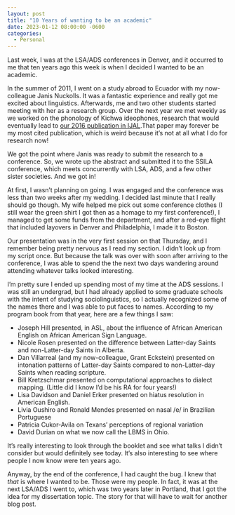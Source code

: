 ```yaml
---
layout: post
title: "10 Years of wanting to be an academic"
date: 2023-01-12 08:00:00 -0600
categories: 
  - Personal
---
```


Last week, I was at the LSA/ADS conferences in Denver, and it occurred to me that ten years ago this week is when I decided I wanted to be an academic.

In the summer of 2011, I went on a study abroad to Ecuador with my now-colleague Janis Nuckolls. It was a fantastic experience and really got me excited about linguistics. Afterwards, me and two other students started meeting with her as a research group. Over the next year we met weekly as we worked on the phonology of Kichwa ideophones, research that would eventually lead to [our 2016 publication in IJAL](https://www.journals.uchicago.edu/doi/10.1086/684425).[That paper may forever be my most cited publication, which is weird because it's not at all what I do for research now!]{.aside}

We got the point where Janis was ready to submit the research to a conference. So, we wrote up the abstract and submitted it to the SSILA conference, which meets concurrently with LSA, ADS, and a few other sister societies. And we got in! 

At first, I wasn't planning on going. I was engaged and the conference was less than two weeks after my wedding. I decided last minute that I really should go though. My wife helped me pick out some conference clothes (I still wear the green shirt I got then as a homage to my first conference!), I managed to get some funds from the department, and after a red-eye flight that included layovers in Denver and Philadelphia, I made it to Boston. 

Our presentation was in the very first session on that Thursday, and I remember being pretty nervous as I read my section. I didn't look up from my script once. But because the talk was over with soon after arriving to the conference, I was able to spend the the next two days wandering around attending whatever talks looked interesting. 

I'm pretty sure I ended up spending most of my time at the ADS sessions. I was still an undergrad, but I had already applied to some graduate schools with the intent of studying sociolinguistics, so I actually recognized some of the names there and I was able to put faces to names. According to my program book from that year, here are a few things I saw:

* Joseph Hill presented, in ASL, about the influence of African American English on African American Sign Language. 
* Nicole Rosen presented on the difference between Latter-day Saints and non-Latter-day Saints in Alberta.
* Dan Villarreal (and my now-colleague, Grant Eckstein) presented on intonation patterns of Latter-day Saints compared to non-Latter-day Saints when reading scripture. 
* Bill Kretzschmar presented on computational approaches to dialect mapping. (Little did I know I'd be his RA for four years!) 
* Lisa Davidson and Daniel Erker presented on hiatus resolution in American English. 
* Livia Oushiro and Ronald Mendes presented on nasal /e/ in Brazilian Portuguese
* Patricia Cukor-Avila on Texans' perceptions of regional variation
* David Durian on what we now call the LBMS in Ohio. 

It's really interesting to look through the booklet and see what talks I didn't consider but would definitely see today. It's also interesting to see where people I now know were ten years ago.

Anyway, by the end of the conference, I had caught the bug. I knew that *that* is where I wanted to be. Those were my people. In fact, it was at the next LSA/ADS I went to, which was two years later in Portland, that I got the idea for my dissertation topic. The story for that will have to wait for another blog post.

<br/>